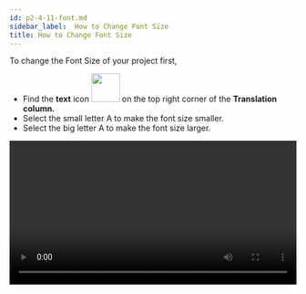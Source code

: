 ```yaml
---
id: p2-4-11-font.md
sidebar_label:  How to Change Font Size
title: How to Change Font Size
---
```


To change the Font Size of your project first, 

- Find the **text** icon <img src="/autographaAssetsV2/how-to/font-soze.png" width="50px" alt=""/> on the top right corner of the **Translation column.**
- Select the small letter A to make the font size smaller.
- Select the big letter A to make the font size larger. 

<video controls src="/autographaAssetsV2/how-to/change-font.mov" width="100%" type="video/mov"/>